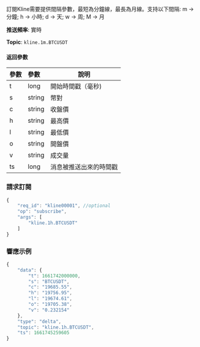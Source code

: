 
<p>訂閱Kline需要提供間隔參數，最短為分鐘線，最長為月線。支持以下間隔: m -> 分鐘; h -> 小時; d -> 天; w -> 周; M -> 月</p>
<p><b>推送頻率</b>: 實時</p>
<p><b>Topic</b>: <code>kline.1m.BTCUSDT</code></p>


#### 返回參數
| 參數 | 參數 | 說明|
|:----- |:-----|----- |
|t | long | 開始時間戳（毫秒) |
|s | string | 幣對 |
|c | string | 收盤價 |
|h | string | 最高價 |
|l | string | 最低價 |
|o | string | 開盤價 |
|v | string | 成交量 |
| ts | long | 消息被推送出來的時間戳 |

### 請求訂閱

<Tabs>
<TabItem value="console" label="JSON subscription message">

```javascript
{
    "req_id": "kline00001", //optional
    "op": "subscribe",
    "args": [
        "kline.1h.BTCUSDT"
    ]
}
```

</TabItem>
</Tabs>

### 響應示例

```javascript
{
    "data": {
        "t": 1661742000000,
        "s": "BTCUSDT",
        "c": "19685.55",
        "h": "19756.95",
        "l": "19674.61",
        "o": "19705.38",
        "v": "0.232154"
    },
    "type": "delta",
    "topic": "kline.1h.BTCUSDT",
    "ts": 1661745259605
}
```

